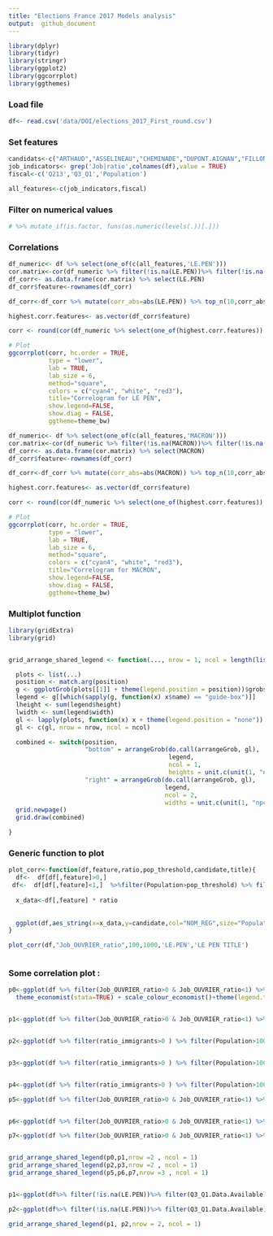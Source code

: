 ```yaml
---
title: "Elections France 2017 Models analysis"
output:  github_document
---
```


```r
library(dplyr)
library(tidyr)
library(stringr)
library(ggplot2)
library(ggcorrplot)
library(ggthemes)
```

### Load file
```r
df<- read.csv('data/DOI/elections_2017_First_round.csv')
```

### Set features
```r
candidats<-c("ARTHAUD","ASSELINEAU","CHEMINADE","DUPONT.AIGNAN","FILLON","HAMON","LASSALLE","LE.PEN","MACRON","MÉLENCHON","POUTOU")
job_indicators<- grep('Job|ratio',colnames(df),value = TRUE)
fiscal<-c('Q213','Q3_Q1','Population')

all_features<-c(job_indicators,fiscal)

```


### Filter on numerical values 
```r
# %>% mutate_if(is.factor, funs(as.numeric(levels(.))[.])) 
```

### Correlations
```r

df_numeric<- df %>% select(one_of(c(all_features,'LE.PEN')))
cor.matrix<-cor(df_numeric %>% filter(!is.na(LE.PEN))%>% filter(!is.na(Q3_Q1)))
df_corr<- as.data.frame(cor.matrix) %>% select(LE.PEN) 
df_corr$feature<-rownames(df_corr)

df_corr<-df_corr %>% mutate(corr_abs=abs(LE.PEN)) %>% top_n(10,corr_abs) %>% arrange(desc(corr_abs))

highest.corr.features<- as.vector(df_corr$feature)

corr <- round(cor(df_numeric %>% select(one_of(highest.corr.features)) %>% na.omit()),2)

# Plot
ggcorrplot(corr, hc.order = TRUE, 
           type = "lower", 
           lab = TRUE, 
           lab_size = 6, 
           method="square", 
           colors = c("cyan4", "white", "red3"), 
           title="Correlogram for LE PEN",
           show.legend=FALSE,
           show.diag = FALSE,
           ggtheme=theme_bw)


```
```r

df_numeric<- df %>% select(one_of(c(all_features,'MACRON')))
cor.matrix<-cor(df_numeric %>% filter(!is.na(MACRON))%>% filter(!is.na(Q3_Q1)))
df_corr<- as.data.frame(cor.matrix) %>% select(MACRON) 
df_corr$feature<-rownames(df_corr)

df_corr<-df_corr %>% mutate(corr_abs=abs(MACRON)) %>% top_n(10,corr_abs) %>% arrange(desc(corr_abs))

highest.corr.features<- as.vector(df_corr$feature)

corr <- round(cor(df_numeric %>% select(one_of(highest.corr.features)) %>% na.omit()),2)

# Plot
ggcorrplot(corr, hc.order = TRUE, 
           type = "lower", 
           lab = TRUE, 
           lab_size = 6, 
           method="square", 
           colors = c("cyan4", "white", "red3"), 
           title="Correlogram for MACRON",
           show.legend=FALSE,
           show.diag = FALSE,
           ggtheme=theme_bw)
```
### Multiplot function
```r
library(gridExtra)
library(grid)


grid_arrange_shared_legend <- function(..., nrow = 1, ncol = length(list(...)), position = c("bottom", "right")) {

  plots <- list(...)
  position <- match.arg(position)
  g <- ggplotGrob(plots[[1]] + theme(legend.position = position))$grobs
  legend <- g[[which(sapply(g, function(x) x$name) == "guide-box")]]
  lheight <- sum(legend$height)
  lwidth <- sum(legend$width)
  gl <- lapply(plots, function(x) x + theme(legend.position = "none"))
  gl <- c(gl, nrow = nrow, ncol = ncol)

  combined <- switch(position,
                     "bottom" = arrangeGrob(do.call(arrangeGrob, gl),
                                            legend,
                                            ncol = 1,
                                            heights = unit.c(unit(1, "npc") - lheight, lheight)),
                     "right" = arrangeGrob(do.call(arrangeGrob, gl),
                                           legend,
                                           ncol = 2,
                                           widths = unit.c(unit(1, "npc") - lwidth, lwidth)))
  grid.newpage()
  grid.draw(combined)

}

```

### Generic function to plot
```r
plot_corr<-function(df,feature,ratio,pop_threshold,candidate,title){
  df<-  df[df[,feature]>0,] 
 df<-  df[df[,feature]<1,]  %>%filter(Population>pop_threshold) %>% filter(REG %in% c(53,93,22,31))
  
  x_data<-df[,feature] * ratio
  
  
  ggplot(df,aes_string(x=x_data,y=candidate,col="NOM_REG",size="Population"))+ geom_jitter(alpha=.9)  +theme_economist(stata=TRUE) + scale_colour_economist()+theme(legend.title=element_blank())+ylab(paste0('1st Round - ',candidate,' (%)'))+ xlab('Worker rate in active population (%)')+theme(aspect.ratio=1/2,legend.direction='vertical',legend.position='bottom',legend.box='horizontal')+ggtitle(paste0('For cities with Population>',pop_threshold))+labs(caption = "©Clément Lefèvre 2017 (Sources : Ministère de l'Intérieur, INSEE)")+scale_colour_manual(values = c("#f04723", "#f48d04", "#00a1ce"))
}

plot_corr(df,"Job_OUVRIER_ratio",100,1000,'LE.PEN','LE PEN TITLE')



```


### Some correlation plot :
```r
p0<-ggplot(df %>% filter(Job_OUVRIER_ratio>0 & Job_OUVRIER_ratio<1) %>% filter(Population>1000) %>% filter(REG %in% c(53,93,22,31)),aes(x=Job_OUVRIER_ratio*100,y=LE.PEN,col=as.factor(NOM_REG),size=Population))+ geom_jitter(alpha=.5)+
  theme_economist(stata=TRUE) + scale_colour_economist()+theme(legend.title=element_blank())+ylab('1st Round - LE PEN (%)')+ xlab('Worker rate in active population (%)')+theme(aspect.ratio=1/2)+ggtitle('For cities with Population>1000')+labs( caption = "©Clement LEFEVRE 2017 -Sources : Ministere de l'interieur, INSEE.")


p1<-ggplot(df %>% filter(Job_OUVRIER_ratio>0 & Job_OUVRIER_ratio<1) %>% filter(Population>1000) %>% filter(REG %in% c(53,93,22,31)),aes(x=Job_OUVRIER_ratio*100,y=MACRON,col=as.factor(NOM_REG),size=Population))+ geom_jitter(alpha=.5)+ scale_colour_brewer(palette = "Set1")+theme(legend.title=element_blank())+ylab('1st Round - MACRON (%)')+ xlab('Worker rate in active population (%)')+theme(aspect.ratio=1/2)+ggtitle('For cities with Population>1000')


p2<-ggplot(df %>% filter(ratio_immigrants>0 ) %>% filter(Population>1000) %>% filter(REG %in% c(53,93,22,31)),aes(x=log(ratio_immigrants+1),y=LE.PEN,col=as.factor(NOM_REG),size=Population))+ geom_jitter(alpha=.5)+ scale_colour_brewer(palette = "Set1")+theme(legend.title=element_blank())+ylab('1st Round - LE PEN (%)')+ xlab('Immigrant rate log()')+theme(aspect.ratio=1/2)+ggtitle('For cities with Population>1000')


p3<-ggplot(df %>% filter(ratio_immigrants>0 ) %>% filter(Population>1000) %>% filter(REG %in% c(53,93,22,31)),aes(x=log(ratio_immigrants+1),y=MACRON,col=as.factor(NOM_REG),size=Population))+ geom_jitter(alpha=.5)+ scale_colour_brewer(palette = "Set1")+theme(legend.title=element_blank())+ylab('1st Round - MACRON (%)')+ xlab('Immigrant rate log()')+theme(aspect.ratio=1/2)+ggtitle('For cities with Population>1000')


p4<-ggplot(df %>% filter(ratio_immigrants>0 ) %>% filter(Population>1000) %>% filter(REG %in% c(22,31)),aes(x=log(ratio_immigrants+1),y=MÉLENCHON,col=as.factor(NOM_REG)))+ geom_jitter(alpha=.5)+ scale_colour_brewer(palette = "Set1")+theme(legend.title=element_blank())+ylab('1st Round - MÉLENCHON (%)')+ xlab('Immigrant rate log()')+theme(aspect.ratio=1/2)+ggtitle('For cities with Population>1000')

p5<-ggplot(df %>% filter(Job_OUVRIER_ratio>0 & Job_OUVRIER_ratio<1) %>% filter(Population>1000) %>% filter(REG %in% c(53,93,22,31)),aes(x=NoJob_1524_ratio*100,y=LE.PEN,col=as.factor(NOM_REG),size=Population))+ geom_jitter(alpha=.5)+ scale_colour_brewer(palette = "Set1")+theme(legend.title=element_blank())+ylab('1st Round - LE PEN (%)')+ xlab('NoJob_1524_ratio (%)')+theme(aspect.ratio=1/2)+ggtitle('For cities with Population>1000')


p6<-ggplot(df %>% filter(Job_OUVRIER_ratio>0 & Job_OUVRIER_ratio<1) %>% filter(Population>1000) %>% filter(REG %in% c(53,93,22,31)),aes(x=NoJob_1524_ratio*100,y=MACRON,col=as.factor(NOM_REG),size=Population))+ geom_jitter(alpha=.5)+ scale_colour_brewer(palette = "Set1")+theme(legend.title=element_blank())+ylab('1st Round - MACRON (%)')+ xlab('NoJob_1524_ratio (%)')+theme(aspect.ratio=1/2)+ggtitle('For cities with Population>1000')

p7<-ggplot(df %>% filter(Job_OUVRIER_ratio>0 & Job_OUVRIER_ratio<1) %>% filter(Population>1000) %>% filter(REG %in% c(53,93,22,31)),aes(x=NoJob_1524_ratio*100,y=MÉLENCHON,col=as.factor(NOM_REG),size=Population))+ geom_jitter(alpha=.5)+ scale_colour_brewer(palette = "Set1")+theme(legend.title=element_blank())+ylab('1st Round - MÉLENCHON (%)')+ xlab('NoJob_1524_ratio (%)')+theme(aspect.ratio=1/2)+ggtitle('For cities with Population>1000')


grid_arrange_shared_legend(p0,p1,nrow =2 , ncol = 1)
grid_arrange_shared_legend(p2,p3,nrow =2 , ncol = 1)
grid_arrange_shared_legend(p5,p6,p7,nrow =3 , ncol = 1)



```

```r

p1<-ggplot(df%>% filter(!is.na(LE.PEN))%>% filter(Q3_Q1.Data.Available) %>% filter(REG %in% c(53,93,22,31)) ,aes(Q3_Q1,LE.PEN, col=as.factor(NOM_REG),size=Population))+ geom_jitter(alpha=.6)+ scale_colour_brewer(palette = "Set1")+theme(legend.title=element_blank())+ylab('1st Round - LE PEN (%)')+ xlab('Yearly Income per household - Inter Quartile Range')+theme(aspect.ratio=1/2)+ggtitle('For cities with Household>50 or Population>100')

p2<-ggplot(df%>% filter(!is.na(LE.PEN))%>% filter(Q3_Q1.Data.Available) %>% filter(REG %in% c(53,93,22,31)) ,aes(Q3_Q1,MACRON, col=as.factor(NOM_REG),size=Population))+ geom_jitter(alpha=.6)+ scale_colour_brewer(palette = "Set1")+theme(legend.title=element_blank())+ylab('1st Round - MACRON (%)')+ xlab('Yearly Income per household - Inter Quartile Range')+theme(aspect.ratio=1/2)

grid_arrange_shared_legend(p1, p2,nrow = 2, ncol = 1)
```

